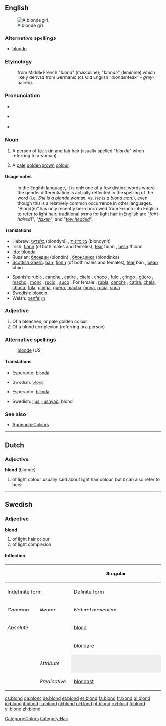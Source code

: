 ==English==
[[Image:Blond little girl.jpg|thumb|A blonde girl.]]

===Alternative spellings===
* [[blonde]]

===Etymology===
: from Middle French "''blond''" (masculine); "''blonde''" (feminine) which likely derived from Germanic (cf. Old English "''blonden''feax" - ''grey''-haired).

===Pronunciation===
* {{a|RP}} {{IPA|/blɒnd/}}
* {{a|US}} {{IPA|/blɑːnd/}}
* {{rhymes|ɒnd}}

===Noun===
{{en-noun|s|pl2=blondes}}

# {{UK}} A person of [[fair]] skin and fair hair (usually spelled "''blonde''" when referring to a woman).
# {{UK}} A [[pale]] [[golden]] [[brown]] [[colour]].

====Usage notes====
: In the English language, it is only one of a few distinct words where the gender differentiation is actually reflected in the spelling of the word (i.e. ''She is a blonde woman.'' vs. ''He is a blond man.''), even though this is a relatively common occurrence in other languages. "Blond(e)" has only recently been borrowed from French into English to refer to light hair; [[traditional]] terms for light hair in English are "''fair(-haired)''", "''[[flaxen]]''", and "''[[towhead|tow headed]]''".

====Translations====
{{rfc-level|Translations at L4+ not in L3 POS section}}
{{trans-top|fair skinned/haired person}}
*Hebrew: [[בלונדיני]] (blondyni) {{m}}, [[בלונדינית]] (blondynit) {{f}}
*Irish: [[fionn]] (of both males and females), [[fear#Irish|fear]] fionn {{m}}, [[bean#Irish|bean]] fhionn {{f}}
*[[Ido]]: [[blonda]]
*Russian: [[блондин]] (blondín) {{m}}, [[блондинка]] (blondínka) {{f}}
*[[Scottish Gaelic]]: [[bàn]], [[fionn]] (of both males and females), [[fear#Scottish Gaelic|fear]] bàn {{m}}, [[bean#Scottish Gaelic|bean]] bhàn {{f}}
{{trans-mid}}
*Spanish: [[rubio]] {{m}}, [[canche]] {{m}} {{italbrac|Guatemala}}, [[catire]] {{m}} {{italbrac|Venezuela}}, [[chele]] {{m}} {{italbrac|El Salvador|Honduras|Nicaragua}},  [[choco]] {{m}} {{italbrac|Bolivia}}, [[fulo]] {{m}} {{italbrac|Panama}}, [[gringo]] {{m}} {{italbrac|Peru}}, [[güero]] {{m}} {{italbrac|Mexico}},  [[macho]] {{m}} {{italbrac|Costa Rica}},   [[mono]] {{m}} {{italbrac|Colombia}}, [[rucio]] {{m}} {{italbrac|Chile}}, [[suco]] {{m}} {{italbrac|Ecuador}}. For female : [[rubia]], [[canche]] {{italbrac|unchangeable}}, [[catira]], [[chela]], [[choca]], [[fula]], [[gringa]], [[güera]], [[macha]], [[mona]],  [[rucia]], [[suca]]
*Swedish: [[blondin]]
*Welsh: [[penfelyn]]
{{trans-bottom}}

===Adjective===
{{en-adj|er|more}}

# Of a bleached, or pale golden colour.
# Of a blond complexion (referring to a person)

===Alternative spellings===
:[[blonde]] (US)

====Translations====
{{trans-top|colour}}
*Esperanto: [[blonda]]
{{trans-mid}}
*Swedish: [[blond#Swedish|blond]]
{{trans-bottom}}

{{trans-top|person's complexion}}
*Esperanto: [[blonda]]
{{trans-mid}}
*Swedish: [[ljus]], [[ljushyad]], blond
{{trans-bottom}}

===See also===
*[[Wiktionary_Appendix:Colours|Appendix:Colours]]

[[Category:Colors]]
[[Category:Hair]]

----

==Dutch==

===Adjective===
'''blond''' (blonde)

# of light colour, usually said about light hair colour, but it can also refer to beer

----

==Swedish==

===Adjective===
'''blond'''

# of light hair colour
# of light complexion

====Inflection====
{| border=1 cellspacing=0
|- bgcolor="#FFFFF0" align=center
! rowspan=3 colspan=2 |
! colspan=4 width=400 | Singular
! rowspan=3 width=100 | Plural
|- bgcolor="#FFFFF0" align=center
! colspan=2 width=200 | Indefinite form
! colspan=2 width=200 | Definite form
|- bgcolor="#FFFFF0" align=center
| width=100 | ''Common''
| width=100 | ''Neuter''
| width=100 | ''Natural masculine''
| width=100 | ''Other''
|- align=center
| bgcolor="#FFFFF0" colspan=2 width=120 | ''Absolute''
| [[blond]]
| [[blont]]
| [[blonde]]
| [[blonda]]
| [[blonda]]
|- align=center
| bgcolor="#FFFFF0" colspan=2 | {{compar}}
| colspan=7 | [[blondare]]
|- align=center
| bgcolor="#FFFFF0" rowspan=2 width=60 | {{superl}}
| bgcolor="#FFFFF0" width=60 | ''Attribute''
| colspan=2 style="background:#eeeeee" |
| [[blondaste]]
| [[blondaste]]
| [[blondaste]]
|- align=center
| bgcolor="#FFFFF0" width=60 | ''Predicative''
| colspan=5 | [[blondast]]
|}

[[cs:blond]]
[[da:blond]]
[[de:blond]]
[[et:blond]]
[[es:blond]]
[[fa:blond]]
[[fr:blond]]
[[gl:blond]]
[[io:blond]]
[[it:blond]]
[[hu:blond]]
[[nl:blond]]
[[pl:blond]]
[[pt:blond]]
[[ru:blond]]
[[fi:blond]]
[[vi:blond]]
[[zh:blond]]